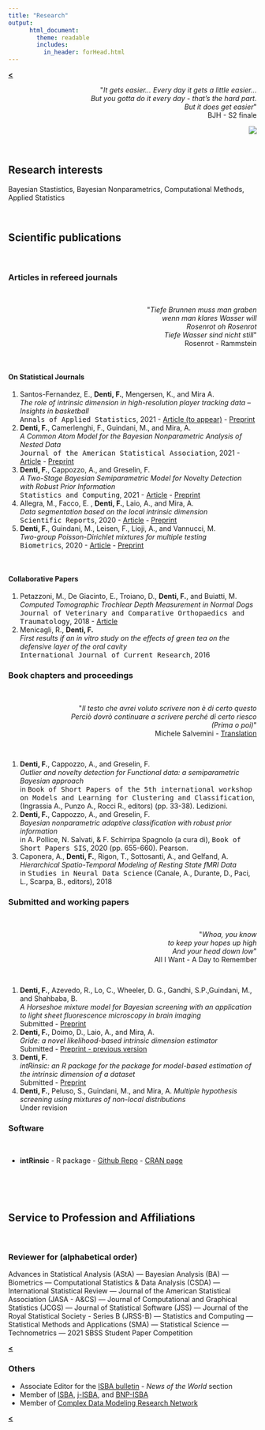 ```yaml
---
title: "Research"
output: 
      html_document:
        theme: readable
        includes:
          in_header: forHead.html
---
```


[**<**](/index)
<br>
<div style="text-align: right"> <p>&quot;<em>It gets easier... Every day it gets a little easier...<br>But you gotta do it every day - that’s the hard part.<br>But it does get easier</em>&quot;<br> BJH - S2 finale</p>
<img align="center" src="images/tres4.jpg?raw=true"/>
</div>

<br>


## Research interests

Bayesian Stastistics, Bayesian Nonparametrics, Computational Methods, Applied Statistics 

<br>


## Scientific publications {.tabset .tabset-fade}

<br>

### Articles in refereed journals

<br>


<div style="text-align: right"> 
<p>&quot;<em>Tiefe Brunnen muss man graben<br>
wenn man klares Wasser will<br>
Rosenrot oh Rosenrot<br>
Tiefe Wasser sind nicht still</em>&quot;<br> 
Rosenrot - Rammstein </p>
</div>


<br>

#### On Statistical Journals
1. Santos-Fernandez, E., **Denti, F.**, Mengersen, K., and Mira A.  
*The role of intrinsic dimension in high-resolution player tracking data -- Insights in basketball*  
<tt>Annals of Applied Statistics</tt>, 2021 - [Article (to appear)](https://imstat.org/journals-and-publications/annals-of-applied-statistics/annals-of-applied-statistics-next-issues/) - [Preprint](https://arxiv.org/abs/2002.04148)
1.  **Denti, F.**, Camerlenghi, F., Guindani, M., and Mira, A.  
*A Common Atom Model for the Bayesian Nonparametric Analysis of Nested Data*  
<tt>Journal of the American Statistical Association</tt>, 2021 - [Article](https://doi.org/10.1080/01621459.2021.1933499) - [Preprint](https://arxiv.org/abs/2008.07077)  
1.  **Denti, F.**, Cappozzo, A., and Greselin, F.  
*A Two-Stage Bayesian Semiparametric Model for Novelty Detection with Robust Prior Information*  
<tt>Statistics and Computing</tt>, 2021 -
[Article](https://doi.org/10.1007/s11222-021-10017-7) - 
[Preprint](https://arxiv.org/abs/2006.09012)
1.  Allegra, M., Facco, E.  , **Denti, F.**, Laio, A., and Mira, A.  
*Data segmentation based on the local intrinsic dimension*  
<tt>Scientific Reports</tt>, 2020 - [Article](https://www.nature.com/articles/s41598-020-72222-0) - [Preprint](https://arxiv.org/abs/1902.10459)
1.  **Denti, F.**, Guindani, M., Leisen, F., Lioji, A., and Vannucci, M.  
*Two-group Poisson-Dirichlet mixtures for multiple testing*  
<tt>Biometrics</tt>, 2020 - [Article](https://onlinelibrary.wiley.com/doi/10.1111/biom.13314) - [Preprint](../pdf/BNPT.pdf)

<br>

#### Collaborative Papers

1.  Petazzoni, M., De Giacinto, E., Troiano, D., **Denti, F.**, and Buiatti, M.  
*Computed Tomographic Trochlear Depth Measurement in Normal Dogs*  
<tt>Journal of Veterinary and Comparative Orthopaedics and Traumatology</tt>, 2018 - [Article](https://pubmed.ncbi.nlm.nih.gov/30300915/)
1.   Menicagli, R., **Denti, F.**  
*First results if an in vitro study on the effects of green tea on the defensive layer of the oral cavity*  
<tt>International Journal of Current Research</tt>, 2016  


### Book chapters and proceedings

<br>


<div style="text-align: right"> <p>&quot;<em>Il testo che avrei voluto scrivere non è di certo questo<br>
Perciò dovrò continuare a scrivere perché di certo riesco<br>
(Prima o poi)</em>&quot;<br> Michele Salvemini - [Translation](http://translate.google.com/#origin_language_or_auto|en|Il+testo+che+avrei+voluto+scrivere+non+è+di+certo+questo.
Perciò+dovrò+continuare+a+scrivere+perché+di+certo+riesco.
(Prima+o+poi)
)</p>
</div>

<br>

1.  **Denti, F.**, Cappozzo, A., and Greselin, F.    
*Outlier and novelty detection for Functional data: a semiparametric Bayesian approach*  
in <tt>Book of Short Papers of the 5th international workshop on Models and Learning for Clustering and Classification</tt>, (Ingrassia A., Punzo A., Rocci R., editors) (pp. 33-38). Ledizioni.  
1.  **Denti, F.**, Cappozzo, A., and Greselin, F.    
*Bayesian nonparametric adaptive classification with robust prior information*  
in A. Pollice, N. Salvati, & F. Schirripa Spagnolo (a cura di), <tt>Book of Short Papers SIS</tt>, 2020 (pp. 655-660). Pearson.
1.   Caponera, A., **Denti, F.**, Rigon, T., Sottosanti, A., and Gelfand, A.  
*Hierarchical Spatio-Temporal Modeling of Resting State fMRI Data*  
in <tt>Studies in Neural Data Science</tt> (Canale, A., Durante, D., Paci, L., Scarpa, B., editors), 2018

### Submitted and working papers

<br>


<div style="text-align: right"> <p>&quot;<em>Whoa, you know<br>to keep your hopes up high
<br>And your head down low</em>&quot;
<br> All I Want - A Day to Remember </p>
</div>

<br>



1.  **Denti, F.**, Azevedo, R., Lo, C., Wheeler, D. G., Gandhi, S.P.,Guindani, M., and Shahbaba, B.  
*A Horseshoe mixture model for Bayesian screening with an application to light sheet fluorescence microscopy in brain imaging*  
Submitted - [Preprint](https://arxiv.org/abs/2106.08281)
1. **Denti, F.**, Doimo, D., Laio, A., and Mira, A.  
*Gride: a novel likelihood-based intrinsic dimension estimator*  
Submitted - [Preprint - previous version](https://arxiv.org/abs/2104.13832)  
1. **Denti, F.**  
*intRinsic: an R package for the package for model-based estimation of the intrinsic dimension of a dataset*  
Submitted - [Preprint](http://arxiv.org/abs/2102.11425)
1.  **Denti, F.**, Peluso, S., Guindani, M., and Mira, A. *Multiple hypothesis screening using mixtures of non-local distributions*  
Under revision  


### Software

<br>

* **intRinsic** - R package - [Github Repo](https://github.com/Fradenti/intRinsic) - [CRAN page](https://CRAN.R-project.org/package=intRinsic)  



<br><br><br>



## Service to Profession and Affiliations {.tabset .tabset-fade}

<br>


### Reviewer for (alphabetical order)

Advances in Statistical Analysis (AStA) --- Bayesian Analysis (BA) --- Biometrics --- Computational Statistics \& Data Analysis (CSDA) --- International Statistical Review ---
Journal of the American Statistical Association (JASA - A&CS) --- Journal of Computational and Graphical Statistics (JCGS) --- Journal of Statistical Software (JSS) --- Journal of the Royal Statistical Society - Series B (JRSS-B) --- Statistics and Computing --- Statistical Methods and Applications (SMA) --- Statistical Science --- Technometrics --- 2021 SBSS Student Paper Competition     
     
     
     
[**<**](/index)
         
### Others

+ Associate Editor for the [ISBA bulletin](https://bayesian.org/resources/bulletin/) - *News of the World* section
+ Member of [ISBA](https://bayesian.org), [j-ISBA](https://j-isba.github.io), and [BNP-ISBA](https://bnp-isba.github.io)
+ Member of [Complex Data Modeling Research Network](https://midas.mat.uc.cl/network/)
     
     
     
     
[**<**](/index)
 
